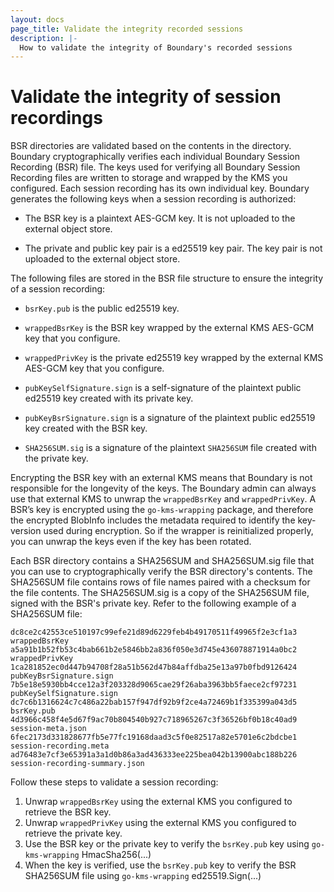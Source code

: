 ```yaml
---
layout: docs
page_title: Validate the integrity recorded sessions
description: |-
  How to validate the integrity of Boundary's recorded sessions
---
```


# Validate the integrity of session recordings

BSR directories are validated based on the contents in the directory.
Boundary cryptographically verifies each individual Boundary Session Recording (BSR) file. The keys used for verifying all
Boundary Session Recording files are written to storage and wrapped by the KMS you configured. Each session recording
has its own individual key. Boundary generates the following keys when a session recording is authorized:

-  The BSR key is a plaintext AES-GCM key. It is not uploaded to the external object store.

- The private and public key pair is a ed25519 key pair. The key pair is not uploaded to the external object store.

The following files are stored in the BSR file structure to ensure the integrity of a session recording:

- `bsrKey.pub` is the public ed25519 key.

- `wrappedBsrKey` is the BSR key wrapped by the external KMS AES-GCM key that you configure.

- `wrappedPrivKey` is the private ed25519 key wrapped by the external KMS AES-GCM key that you configure.

- `pubKeySelfSignature.sign` is a self-signature of the plaintext public ed25519 key created with its private key.

- `pubKeyBsrSignature.sign` is a signature of the plaintext public ed25519 key created with the BSR key.

- `SHA256SUM.sig` is a signature of the plaintext `SHA256SUM` file created with the private key.

Encrypting the BSR key with an external KMS means that Boundary is not responsible for the longevity of the keys.
The Boundary admin can always use that external KMS to unwrap the `wrappedBsrKey` and `wrappedPrivKey`.
A BSR’s key is encrypted using the `go-kms-wrapping` package, and therefore the encrypted BlobInfo includes the metadata required to identify the key-version used during encryption.
So if the wrapper is reinitialized properly, you can unwrap the keys even if the key has been rotated.

Each BSR directory contains a SHA256SUM and SHA256SUM.sig file that you can use to cryptographically verify the BSR directory's contents.
The SHA256SUM file contains rows of file names paired with a checksum for the file contents.
The SHA256SUM.sig is a copy of the SHA256SUM file, signed with the BSR's private key.
Refer to the following example of a SHA256SUM file:

   ```
   dc8ce2c42553ce510197c99efe21d89d6229feb4b49170511f49965f2e3cf1a3  wrappedBsrKey
   a5a91b1b52fb53c4bab661b2e5846bb2a836f050e3d745e436078871914a0bc2  wrappedPrivKey
   1ca281852ec0d447b94708f28a51b562d47b84affdba25e13a97b0fbd9126424  pubKeyBsrSignature.sign
   7b5e18e5930bb4cce12a3f203328d9065cae29f26aba3963bb5faece2cf97231  pubKeySelfSignature.sign
   dc7c6b1316624c7c486a22bab157f947df92b9f2ce4a72469b1f335399a043d5  bsrKey.pub
   4d3966c458f4e5d67f9ac70b804540b927c718965267c3f36526bf0b18c40ad9  session-meta.json
   6fec2173d331828677fb5e77fc19168daad3c5f0e82517a82e5701e6c2bdcbe1  session-recording.meta
   ad76483e7cf3e65391a3a1d0b86a3ad436333ee225bea042b13900abc188b226  session-recording-summary.json
   ```

Follow these steps to validate a session recording:

1. Unwrap `wrappedBsrKey` using the external KMS you configured to retrieve the BSR key.
2. Unwrap `wrappedPrivKey` using the external KMS you configured to retrieve the private key.
3. Use the BSR key or the private key to verify the `bsrKey.pub` key using `go-kms-wrapping` HmacSha256(...)
4. When the key is verified, use the `bsrKey.pub` key to verify the BSR SHA256SUM file using `go-kms-wrapping` ed25519.Sign(...)